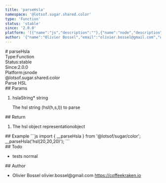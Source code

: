 ```yaml
---
title: 'parseHsla'
namespace: '@lotsof.sugar.shared.color'
type: 'Function'
status: 'stable'
since: '2.0.0'
platform: '[{"name":"js","description":""},{"name":"node","description":""}]'
author: '{"name":"Olivier Bossel","email":"olivier.bossel@gmail.com","url":"https://coffeekraken.io"}'
---
```

<div class="docmap-mdx">
# parseHsla
<div class="_metas">
<div class="_type"><span class="_type-label">Type:</span><span class="_type-value">Function</span></div>
<div class="_status"><span class="_status-label">Status:</span><span class="_status-value -stable">stable</span></div>
<div class="_since"><span class="_since-label">Since:</span><span class="_since-value">2.0.0</span></div>
<div class="_platform"><span class="_platform-label">Platform:</span><span class="_platform-value -js">js</span><span class="_platform-value -node">node</span></div>
</div>
<div class="_namespace">@lotsof.sugar.shared.color</div>
<div class="_description">
Parse HSL
</div>
<div class="_params">
## Params
<ol class="_list">
<li class="_item">
<span class="_name">hslaString<span class="_required">*</span></span><span class="_default"></span> <span class="_type">string</span>
<p class="_description">The hsl string &lpar;hsl&lpar;h&comma;s&comma;l&rpar;&rpar; to parse</p>
</li>
</ol>
</div>
<div class="_return">
## Return
<ol class="_list">
<li class="_item">
<span class="_description">The hsl object representation</span><span class="_default"></span><span class="_type">object</span>
</li>
</ol>
</div>
<div class="_examples">
## Example
```js
import { __parseHsla } from '@lotsof/sugar/color';
__parseHsla('hsl(20,20,20)');
```
</div>
<div class="_todo">
## Todo
<ul class="_list">
<li class="_item">
<span class="_description">tests</span>
<span class="_priority -normal">normal</span>
</li>
</ul>
</div>
<div class="_author">
## Author
<ul class="_list">
<li class="_item">
<span class="_name">Olivier Bossel</span>
<span class="_email">olivier.bossel@gmail.com</span>
<a href="https://coffeekraken.io" target="_blank" class="_url">https://coffeekraken.io</a>
</li>
</ul>
</div>
</div>